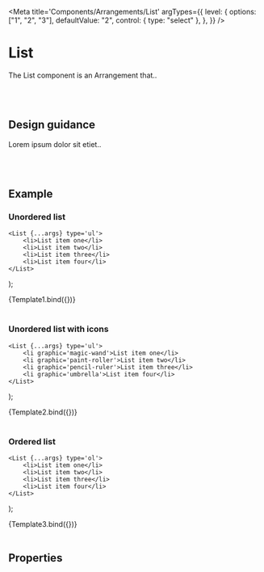 

<Meta
	title='Components/Arrangements/List'
	argTypes={{
		level: {
			options: ["1", "2", "3"],
			defaultValue: "2",
			control: { type: "select" },
		},
	}}
/>

# List

The List component is an Arrangement that..

<br />
<br />

## Design guidance

Lorem ipsum dolor sit etiet..

<br />
<br />

## Example

### Unordered list

	<List {...args} type='ul'>
		<li>List item one</li>
		<li>List item two</li>
		<li>List item three</li>
		<li>List item four</li>
	</List>
);

<Canvas>
	<Story name='Unordered list'>{Template1.bind({})}</Story>
</Canvas>

<br />
<br />

### Unordered list with icons

	<List {...args} type='ul'>
		<li graphic='magic-wand'>List item one</li>
		<li graphic='paint-roller'>List item two</li>
		<li graphic='pencil-ruler'>List item three</li>
		<li graphic='umbrella'>List item four</li>
	</List>
);

<Canvas>
	<Story name='Unordered list with icons'>{Template2.bind({})}</Story>
</Canvas>

<br />
<br />

### Ordered list

	<List {...args} type='ol'>
		<li>List item one</li>
		<li>List item two</li>
		<li>List item three</li>
		<li>List item four</li>
	</List>
);

<Canvas>
	<Story name='Ordered list'>{Template3.bind({})}</Story>
</Canvas>

<br />
<br />

## Properties

<Props story='Unordered list' />

<br />
<br />

